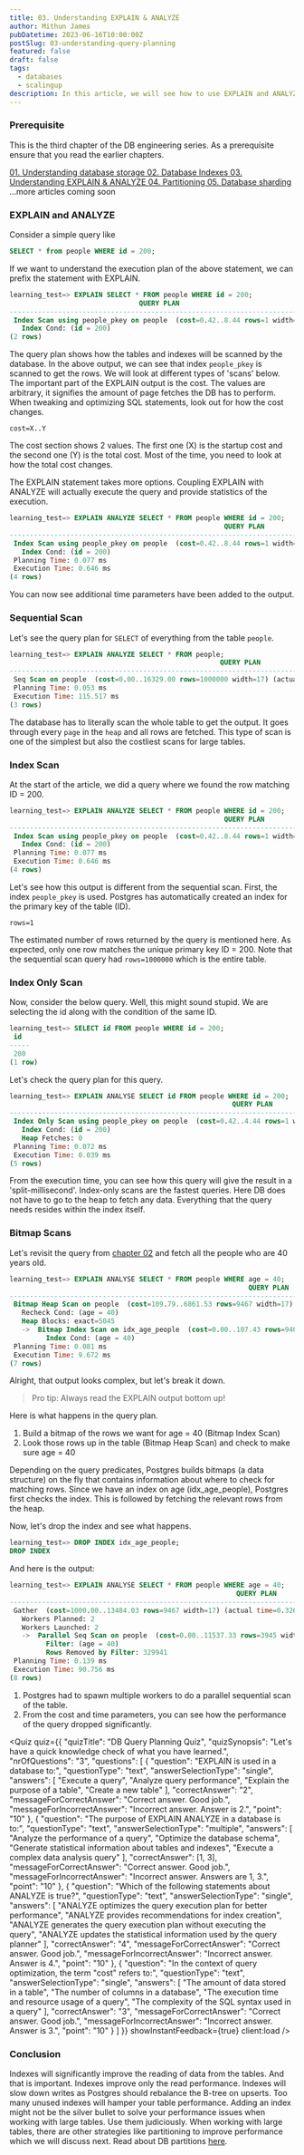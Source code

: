 ```yaml
---
title: 03. Understanding EXPLAIN & ANALYZE
author: Mithun James
pubDatetime: 2023-06-16T10:00:00Z
postSlug: 03-understanding-query-planning
featured: false
draft: false
tags:
  - databases
  - scalingup
description: In this article, we will see how to use EXPLAIN and ANALYZE and different types of scans done by PostgreSQL.
---
```



### Prerequisite

This is the third chapter of the DB engineering series.
As a prerequisite ensure that you read the earlier chapters.

<a href="/posts/01-understanding-database-storage">
  01. Understanding database storage
</a>
<a href="https://theoutlier.dev/blog/02-database-indexes" target="_blank">
  02. Database Indexes
</a>
<a href="#">
  03. Understanding EXPLAIN & ANALYZE
</a>
<a href="https://theoutlier.dev/blog/04-database-partitions" target="_blank">
  04. Partitioning
</a>
<a href="/posts/05-database-sharding">
  05. Database sharding
</a>
...more articles coming soon

### EXPLAIN and ANALYZE

Consider a simple query like

```sql
SELECT * from people WHERE id = 200;
```

If we want to understand the execution plan of the above statement, we can prefix the statement with EXPLAIN.

```sql
learning_test=> EXPLAIN SELECT * FROM people WHERE id = 200;
                                QUERY PLAN
---------------------------------------------------------------------------
 Index Scan using people_pkey on people  (cost=0.42..8.44 rows=1 width=17)
   Index Cond: (id = 200)
(2 rows)
```

The query plan shows how the tables and indexes will be scanned by the database.
In the above output, we can see that index `people_pkey` is scanned to get the rows.
We will look at different types of 'scans' below.
The important part of the EXPLAIN output is the cost.
The values are arbitrary, it signifies the amount of page fetches the DB has to perform.
When tweaking and optimizing SQL statements, look out for how the cost changes.

`cost=X..Y`

The cost section shows 2 values. The first one (X) is the startup cost and the second one (Y) is the total cost.
Most of the time, you need to look at how the total cost changes.

The EXPLAIN statement takes more options.
Coupling EXPLAIN with ANALYZE will actually execute the query and provide statistics of the execution.

```sql
learning_test=> EXPLAIN ANALYZE SELECT * FROM people WHERE id = 200;
                                                     QUERY PLAN
---------------------------------------------------------------------------------------------------------------------
 Index Scan using people_pkey on people  (cost=0.42..8.44 rows=1 width=17) (actual time=0.616..0.620 rows=1 loops=1)
   Index Cond: (id = 200)
 Planning Time: 0.077 ms
 Execution Time: 0.646 ms
(4 rows)
```

You can now see additional time parameters have been added to the output.

### Sequential Scan

Let's see the query plan for `SELECT` of everything from the table `people`.

```sql
learning_test=> EXPLAIN ANALYZE SELECT * FROM people;
                                                    QUERY PLAN
------------------------------------------------------------------------------------------------------------------
 Seq Scan on people  (cost=0.00..16329.00 rows=1000000 width=17) (actual time=0.009..74.236 rows=1000000 loops=1)
 Planning Time: 0.053 ms
 Execution Time: 115.517 ms
(3 rows)
```

The database has to literally scan the whole table to get the output.
It goes through every `page` in the `heap` and all rows are fetched.
This type of scan is one of the simplest but also the costliest scans for large tables.

### Index Scan

At the start of the article, we did a query where we found the row matching ID = 200.

```sql
learning_test=> EXPLAIN ANALYZE SELECT * FROM people WHERE id = 200;
                                                     QUERY PLAN
---------------------------------------------------------------------------------------------------------------------
 Index Scan using people_pkey on people  (cost=0.42..8.44 rows=1 width=17) (actual time=0.616..0.620 rows=1 loops=1)
   Index Cond: (id = 200)
 Planning Time: 0.077 ms
 Execution Time: 0.646 ms
(4 rows)
```

Let's see how this output is different from the sequential scan.
First, the index `people_pkey` is used. Postgres has automatically created an index for the primary key of the table (ID).

`rows=1`

The estimated number of rows returned by the query is mentioned here.
As expected, only one row matches the unique primary key ID = 200.
Note that the sequential scan query had `rows=1000000` which is the entire table.

### Index Only Scan

Now, consider the below query.
Well, this might sound stupid. We are selecting the id along with the condition of the same ID.

```sql
learning_test=> SELECT id FROM people WHERE id = 200;
 id
-----
 200
(1 row)
```

Let's check the query plan for this query.

```sql
learning_test=> EXPLAIN ANALYSE SELECT id FROM people WHERE id = 200;
                                                       QUERY PLAN
-------------------------------------------------------------------------------------------------------------------------
 Index Only Scan using people_pkey on people  (cost=0.42..4.44 rows=1 width=4) (actual time=0.022..0.023 rows=1 loops=1)
   Index Cond: (id = 200)
   Heap Fetches: 0
 Planning Time: 0.072 ms
 Execution Time: 0.039 ms
(5 rows)
```

From the execution time, you can see how this query will give the result in a 'split-millisecond'.
Index-only scans are the fastest queries.
Here DB does not have to go to the heap to fetch any data.
Everything that the query needs resides within the index itself.

### Bitmap Scans

Let's revisit the query from [chapter 02](#) and fetch all the people who are 40 years old.

```sql
learning_test=> EXPLAIN ANALYSE SELECT * FROM people WHERE age = 40;
                                                           QUERY PLAN
--------------------------------------------------------------------------------------------------------------------------------
 Bitmap Heap Scan on people  (cost=109.79..6861.53 rows=9467 width=17) (actual time=1.633..9.113 rows=10176 loops=1)
   Recheck Cond: (age = 40)
   Heap Blocks: exact=5045
   ->  Bitmap Index Scan on idx_age_people  (cost=0.00..107.43 rows=9467 width=0) (actual time=0.931..0.931 rows=10176 loops=1)
         Index Cond: (age = 40)
 Planning Time: 0.081 ms
 Execution Time: 9.672 ms
(7 rows)
```

Alright, that output looks complex, but let's break it down.

> Pro tip: Always read the EXPLAIN output bottom up!

Here is what happens in the query plan.

1. Build a bitmap of the rows we want for age = 40 (Bitmap Index Scan)
2. Look those rows up in the table (Bitmap Heap Scan) and check to make sure age = 40

Depending on the query predicates, Postgres builds bitmaps (a data structure) on the fly that contains information about where to check for matching rows.
Since we have an index on age (idx_age_people), Postgres first checks the index.
This is followed by fetching the relevant rows from the heap.

Now, let's drop the index and see what happens.

```sql
learning_test=> DROP INDEX idx_age_people;
DROP INDEX
```

And here is the output:

```sql
learning_test=> EXPLAIN ANALYSE SELECT * FROM people WHERE age = 40;
                                                        QUERY PLAN
---------------------------------------------------------------------------------------------------------------------------
 Gather  (cost=1000.00..13484.03 rows=9467 width=17) (actual time=0.326..90.243 rows=10176 loops=1)
   Workers Planned: 2
   Workers Launched: 2
   ->  Parallel Seq Scan on people  (cost=0.00..11537.33 rows=3945 width=17) (actual time=0.030..70.117 rows=3392 loops=3)
         Filter: (age = 40)
         Rows Removed by Filter: 329941
 Planning Time: 0.139 ms
 Execution Time: 90.756 ms
(8 rows)
```

1. Postgres had to spawn multiple workers to do a parallel sequential scan of the table.
2. From the cost and time parameters, you can see how the performance of the query dropped significantly.

<Quiz
  quiz={{
  "quizTitle": "DB Query Planning Quiz",
  "quizSynopsis": "Let's have a quick knowledge check of what you have learned.",
  "nrOfQuestions": "3",
  "questions": [
    {
      "question": "EXPLAIN is used in a database to:",
      "questionType": "text",
      "answerSelectionType": "single",
      "answers": [
        "Execute a query",
        "Analyze query performance",
        "Explain the purpose of a table",
        "Create a new table"
      ],
      "correctAnswer": "2",
      "messageForCorrectAnswer": "Correct answer. Good job.",
      "messageForIncorrectAnswer": "Incorrect answer. Answer is 2.",
      "point": "10"
    },
    {
      "question": "The purpose of EXPLAIN ANALYZE in a database is to:",
      "questionType": "text",
      "answerSelectionType": "multiple",
      "answers": [
        "Analyze the performance of a query",
        "Optimize the database schema",
        "Generate statistical information about tables and indexes",
        "Execute a complex data analysis query"
      ],
      "correctAnswer": [1, 3],
      "messageForCorrectAnswer": "Correct answer. Good job.",
      "messageForIncorrectAnswer": "Incorrect answer. Answers are 1, 3.",
      "point": "10"
    },
    {
      "question": "Which of the following statements about ANALYZE is true?",
      "questionType": "text",
      "answerSelectionType": "single",
      "answers": [
        "ANALYZE optimizes the query execution plan for better performance",
        "ANALYZE provides recommendations for index creation",
        "ANALYZE generates the query execution plan without executing the query",
        "ANALYZE updates the statistical information used by the query planner"
      ],
      "correctAnswer": "4",
      "messageForCorrectAnswer": "Correct answer. Good job.",
      "messageForIncorrectAnswer": "Incorrect answer. Answer is 4.",
      "point": "10"
    },
    {
      "question": "In the context of query optimization, the term \"cost\" refers to:",
      "questionType": "text",
      "answerSelectionType": "single",
      "answers": [
        "The amount of data stored in a table",
        "The number of columns in a database",
        "The execution time and resource usage of a query",
        "The complexity of the SQL syntax used in a query"
      ],
      "correctAnswer": "3",
      "messageForCorrectAnswer": "Correct answer. Good job.",
      "messageForIncorrectAnswer": "Incorrect answer. Answer is 3.",
      "point": "10"
    }
  ]
}} showInstantFeedback={true} client:load />

### Conclusion

Indexes will significantly improve the reading of data from the tables.
And that is important. Indexes improve only the read performance.
Indexes will slow down writes as Postgres should rebalance the B-tree on upserts.
Too many unused indexes will hamper your table performance.
Adding an index might not be the silver bullet to solve your performance issues when working with large tables.
Use them judiciously. When working with large tables, there are other strategies like partitioning to improve performance which we will discuss next.
Read about DB partitions <a href="https://theoutlier.dev/blog/04-database-partitions" target="_blank">here</a>.
